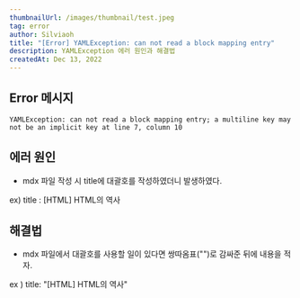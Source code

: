 ```yaml
---
thumbnailUrl: /images/thumbnail/test.jpeg
tag: error
author: Silviaoh
title: "[Error] YAMLException: can not read a block mapping entry"
description: YAMLException 에러 원인과 해결법
createdAt: Dec 13, 2022
---
```


## Error 메시지

```
YAMLException: can not read a block mapping entry; a multiline key may not be an implicit key at line 7, column 10
```
## 에러 원인

- mdx 파일 작성 시 title에 대괄호를 작성하였더니 발생하였다.

ex) title : [HTML] HTML의 역사

## 해결법

- mdx 파일에서 대괄호를 사용할 일이 있다면 쌍따옴표("")로 감싸준 뒤에 내용을 적자.

ex ) title: "[HTML] HTML의 역사"
